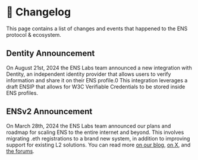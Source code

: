 # 📝 Changelog

This page contains a list of changes and events that happened to the ENS protocol & ecosystem.

## Dentity Announcement

On August 21st, 2024 the ENS Labs team announced a new integration with Dentity, an independent identity provider that allows users to verify information and share it on their ENS profile.0
This integration leverages a draft ENSIP that allows for W3C Verifiable Credentials to be stored inside ENS profiles.

## ENSv2 Announcement

On March 28th, 2024 the ENS Labs team announced our plans and roadmap for scaling ENS to the entire internet and beyond.
This involves migrating .eth registrations to a brand new system, in addition to improving support for existing L2 solutions.
You can read more [on our blog](https://blog.ens.domains/post/ensv2), [on X](https://twitter.com/ensdomains/status/1795440186513576318), and [the forums](https://discuss.ens.domains/t/technical-feedback-thread-for-ensv2/19233).
